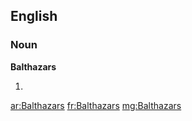 ==English==

===Noun===
'''Balthazars'''

# {{plural of|Balthazar}}

[[ar:Balthazars]]
[[fr:Balthazars]]
[[mg:Balthazars]]